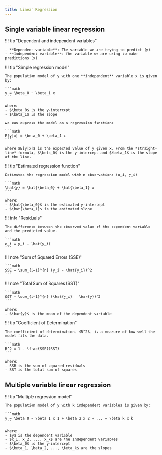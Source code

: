 ```yaml
---
title: Linear Regression
---
```


## Single variable linear regression

!!! tip "Dependent and independent variables"

    - **Dependent variable**: The variable we are trying to predict (y)
    - **Independent variable**: The variable we are using to make predictions (x)

!!! tip "Simple regression model"

    The population model of y with one **independent** variable x is given by:

    ```math
    y = \beta_0 + \beta_1 x
    ```

    where:
    - $\beta_0$ is the y-intercept
    - $\beta_1$ is the slope

    we can express the model as a regression function:

    ```math
    E[y|x] = \beta_0 + \beta_1 x
    ```

    where $E[y|x]$ is the expected value of y given x. From the *straight-line* formula, $\beta_0$ is the y-intercept and $\beta_1$ is the slope of the line.

!!! tip "Estimated regression function"

    Estimates the regression model with n observations (x_i, y_i)

    ```math
    \hat{y} = \hat{\beta_0} + \hat{\beta_1} x
    ```

    where:
    - $\hat{\beta_0}$ is the estimated y-intercept
    - $\hat{\beta_1}$ is the estimated slope

!!! info "Residuals"

    The difference between the observed value of the dependent variable and the predicted value.

    ```math
    e_i = y_i - \hat{y_i}
    ```

!!! note "Sum of Squared Errors (SSE)"

    ```math
    SSE = \sum_{i=1}^{n} (y_i - \hat{y_i})^2
    ```

!!! note "Total Sum of Squares (SST)"

    ```math
    SST = \sum_{i=1}^{n} (\hat{y_i} - \bar{y})^2
    ```

    where:
    - $\bar{y}$ is the mean of the dependent variable

!!! tip "Coefficient of Determination"

    The coefficient of determination, $R^2$, is a measure of how well the model fits the data.

    ```math
    R^2 = 1 - \frac{SSE}{SST}
    ```

    where:
    - SSR is the sum of squared residuals
    - SST is the total sum of squares


## Multiple variable linear regression

!!! tip "Multiple regression model"

    The population model of y with k independent variables is given by:

    ```math
    y = \beta_0 + \beta_1 x_1 + \beta_2 x_2 + ... + \beta_k x_k
    ```

    where:
    - $y$ is the dependent variable
    - $x_1, x_2, ..., x_k$ are the independent variables
    - $\beta_0$ is the y-intercept
    - $\beta_1, \beta_2, ..., \beta_k$ are the slopes